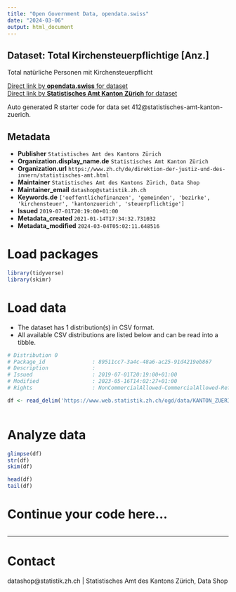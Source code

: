 ```yaml
---
title: "Open Government Data, opendata.swiss"
date: "2024-03-06"
output: html_document
---
```


## Dataset: Total Kirchensteuerpflichtige [Anz.]

Total natürliche Personen mit Kirchensteuerpflicht

[Direct link by **opendata.swiss** for dataset](https://opendata.swiss/de/dataset/total-kirchensteuerpflichtige-anz)<br>
[Direct link by **Statistisches Amt Kanton Zürich** for dataset](https://www.zh.ch/de/politik-staat/gemeinden/gemeindeportraet.html)

Auto generated R starter code for data set 412@statistisches-amt-kanton-zuerich.

## Metadata

- **Publisher** `Statistisches Amt des Kantons Zürich`
- **Organization.display_name.de** `Statistisches Amt Kanton Zürich`
- **Organization.url** `https://www.zh.ch/de/direktion-der-justiz-und-des-innern/statistisches-amt.html`
- **Maintainer** `Statistisches Amt des Kantons Zürich, Data Shop`
- **Maintainer_email** `datashop@statistik.zh.ch`
- **Keywords.de** `['oeffentlichefinanzen', 'gemeinden', 'bezirke', 'kirchensteuer', 'kantonzuerich', 'steuerpflichtige']`
- **Issued** `2019-07-01T20:19:00+01:00`
- **Metadata_created** `2021-01-14T17:34:32.731032`
- **Metadata_modified** `2024-03-04T05:02:11.648516`


# Load packages

```r

library(tidyverse)
library(skimr)

```

# Load data

-   The dataset has 1 distribution(s) in CSV format.
-   All available CSV distributions are listed below and can be read into a tibble.

```r

# Distribution 0
# Package_id               : 89511cc7-3a4c-48a6-ac25-91d4219eb867
# Description              : 
# Issued                   : 2019-07-01T20:19:00+01:00
# Modified                 : 2023-05-16T14:02:27+01:00
# Rights                   : NonCommercialAllowed-CommercialAllowed-ReferenceRequired

df <- read_delim('https://www.web.statistik.zh.ch/ogd/data/KANTON_ZUERICH_838.csv')



```

# Analyze data

```r

glimpse(df)
str(df)
skim(df)

head(df)
tail(df)

```

# Continue your code here...

```r

```

------------------------------------------------------------------------

# Contact

datashop@statistik.zh.ch | Statistisches Amt des Kantons Zürich, Data Shop
